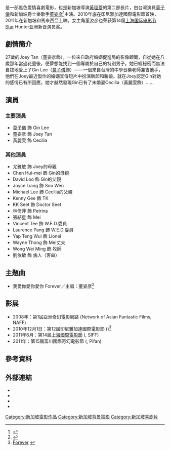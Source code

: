 {{Infobox Film
| color = #E6E6FA
| 片名 = 我愛你愛你愛你
| 電影原名 = ''{{lang|en|Forever}}''
| 圖像 = Forever_2011_poster.jpg
| 圖像說明 = 《我愛你愛你愛你》電影海報
| 導演 = [[黃理菱|黃理菱]]
| 監製 = [[黃理菱|黃理菱]]、黃穎忻
| 製片 = 黃穎忻、[[黃理菱|黃理菱]]
| 編劇 = [[黃理菱|黃理菱]]、黃穎忻
| 劇本 = 
| 故事 = [[黃理菱|黃理菱]]
| 統籌 = 
| 主演 = [[莫子儀|莫子儀]]<br>董姿彦<br>黃麗雯
| 分級 = {{SIN}}：PG
| 副標題 = 
| 主題曲 = {{lang|en|Forever}}／董姿彦
| 片頭曲 = 
| 音效 = Alan Chong<br>Jinda Poyan
| 配樂 = 胡雅力、林億
| 攝影 = Gerald Stahlmann
| 剪輯 = 嚴文忠
| 製片商 = 新加坡电影發展司<br>标记电影私人有限公司<br>加油映画私人有限公司<br>冰緣後期製作私人有限公司
| 發行商 = 标记电影私人有限公司
| 上映日期 = {{Film date|2010|12|1|印尼雅加達國際電影節|2011|3|3|新加坡|2011|7|4|馬來西亞}}
| 發行日期 = 2011年10月6日
| 片長 = 89分鐘
| 產地 = {{SIN}}
| 語言 = [[華語|華語]]、[[英語|英語]]
| 官方網站 = [http://www.foreverthemovie.com.sg/ FOREVER The Movie]
| 預算 = 
| 票房 = 
| imdb_id = tt1554514
}}
{{engname|《我愛你愛你愛你》|''Forever''}}是一部黑色愛情喜劇電影，也是新加坡導演[[黃理菱|黃理菱]]的第二部長片，由台灣演員[[莫子儀|莫子儀]]和新加坡爵士樂歌手[[董姿彦|董姿彦]]<ref>{{Cite web|title=在200多场婚礼唱爵士歌 董姿彦：心痒痒想婚|url=http://www.zaobao.com.sg/culture/entertainment/stars/story20110305-79499|access-date=2013-10-01|archive-url=https://web.archive.org/web/20190524145929/https://www.zaobao.com.sg/culture/entertainment/stars/story20110305-79499|archive-date=2019-05-24|dead-url=no}}</ref>主演。2010年底在印尼雅加達國際電影節首映，2011年在新加坡和馬來西亞上映。女主角董姿彦也荣获第14屆[[上海国际电影节|上海国际电影节]]Star Hunter亚洲新晋演员奖。

==劇情簡介==
{{cquote|只要相信有愛　美夢就能成真}}

27歲的Joey Tan（董姿彦飾），一位來自政府婚姻促進局的影像顧問，自從她在八歲那年當過花童後，便夢想能找到一個專屬於自己的特別男子。她已經秘密而無法自拔地愛上了Gin Lee（[[莫子儀|莫子儀]]飾）——一個來自台灣的中學音樂老師兼吉他手，他們在Joey最近製作的婚姻宣傳短片中扮演新郎和新娘。就在Joey認定Gin對她的感情已有所回應，她才赫然發現Gin已有了未婚妻Cecilia（黃麗雯飾）……

==演員==
===主要演員===
*[[莫子儀|莫子儀]] 飾 Gin Lee
*董姿彦 飾 Joey Tan
*黃麗雯 飾 Cecilia

===其他演員===
*尤雅敏 飾 Joey的母親
*Chen Hui-mei 飾 Gin的母親
*David Loo 飾 Gin的父親
*Joyce Liang 飾 Soo Wen
*Michael Lee 飾 Cecilia的父親
*Kenny Gee 飾 TK
*KK Seet 飾 Doctor Seet
*林倩萍 飾 Petrina
*張結星 飾 Mei
*Vincent Tee 飾 W.E.D.委員
*Laurence Pang 飾 W.E.D.委員
*Yap Teng Wui 飾 Lionel
*Wayne Thong 飾 Mei丈夫
*Wong Wei Ming 飾 牧師
*劉依敏 飾 病人（客串）

==主題曲==
{{Infobox song
| name      = 我愛你愛你愛你 Forever
| type      = 
| artist    = 董姿彦
| album     = 
| A-side    = 
| recorded  = 
| released  = <!-- {{Start date|YYYY|MM|DD}} -->
| published = 
| genre     = 
| language  = [[華語|華語]]
| length    = {{Duration|m=4|s=17}}
| lyricist  = 董姿彦
| composer  = 林億
| label     = 
| producer  = 胡雅力、Joe Ng
| tracks    = 
| misc      = 
}}
*我愛你愛你愛你 Forever／主唱：董姿彦<ref>{{Cite web|title=Joanna Dong - Movie theme song :) Here are the lyrics I penned...|url=https://www.facebook.com/permalink.php?story_fbid=141242209272458&id=9512103019|access-date=2013-10-27|archive-url=https://web.archive.org/web/20190123211648/https://www.facebook.com/permalink.php?story_fbid=141242209272458&id=9512103019|archive-date=2019-01-23|dead-url=no}}</ref>

==影展==
*2008年：第1屆亞洲奇幻電影網路 (Network of Asian Fantastic Films, NAFF)
*2010年12月1日：第12屆印尼雅加達國際電影節 ({{link-en|Jakarta International Film Festival|Jakarta International Film Festival}})<ref>[http://www.filmbiz.asia/reviews/forever Forever] {{webarchive|url=https://web.archive.org/web/20130706051553/http://www.filmbiz.asia/reviews/forever|date=2013-07-06}}</ref>
*2011年6月：第14屆[[上海國際電影節|上海國際電影節]] ({{link-en|Shanghai International Film Festival|Shanghai International Film Festival}}, SIFF)
*2011年：第15屆富川國際奇幻電影節 ({{link-en|Puchon International Fantastic Film Festival|Puchon International Fantastic Film Festival}}, Pifan)

==參考資料==
{{reflist}}

== 外部連結 ==
*{{facebook|pages/我愛你愛你愛你-Forever/141316129248117}}
*{{douban}}
*{{Mtime|150238}}
*{{imdb title|1554514}}

[[Category:新加坡電影作品|Category:新加坡電影作品]]
[[Category:新加坡背景電影|Category:新加坡背景電影]]
[[Category:新加坡喜剧片|Category:新加坡喜剧片]]